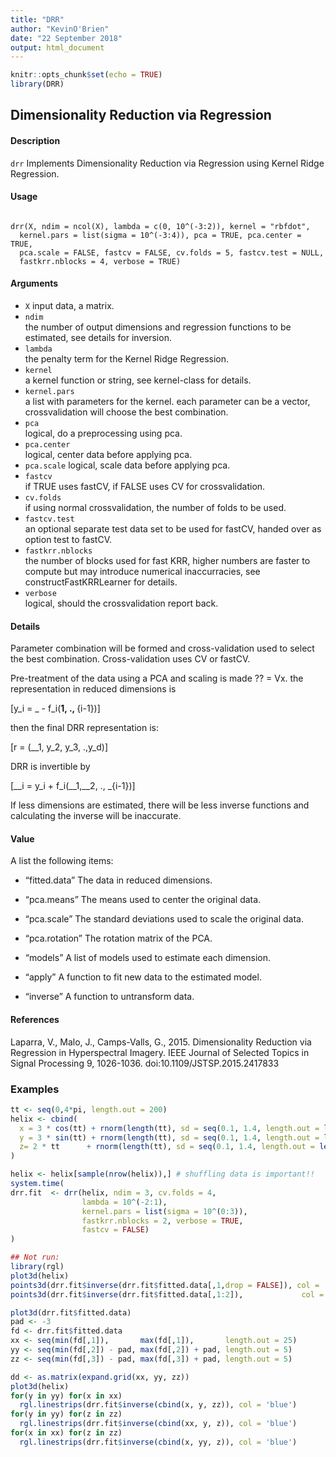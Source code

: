 ```yaml
---
title: "DRR"
author: "KevinO'Brien"
date: "22 September 2018"
output: html_document
---
```


```r
knitr::opts_chunk$set(echo = TRUE)
library(DRR)
```

## Dimensionality Reduction via Regression

#### Description

``drr`` Implements Dimensionality Reduction via Regression using Kernel Ridge Regression.

####  Usage
<pre><code>
drr(X, ndim = ncol(X), lambda = c(0, 10^(-3:2)), kernel = "rbfdot",
  kernel.pars = list(sigma = 10^(-3:4)), pca = TRUE, pca.center = TRUE,
  pca.scale = FALSE, fastcv = FALSE, cv.folds = 5, fastcv.test = NULL,
  fastkrr.nblocks = 4, verbose = TRUE)
</code></pre>

#### Arguments

* ``X``	
input data, a matrix.
* ``ndim``	
the number of output dimensions and regression functions to be estimated, see details for inversion.
* ``lambda``	
the penalty term for the Kernel Ridge Regression.
* ``kernel``	
a kernel function or string, see kernel-class for details.
* ``kernel.pars``	
a list with parameters for the kernel. each parameter can be a vector, crossvalidation will choose the best combination.
* ``pca``	
logical, do a preprocessing using pca.
* ``pca.center``	
logical, center data before applying pca.
* ``pca.scale``	
logical, scale data before applying pca.
* ``fastcv``	
if TRUE uses fastCV, if FALSE uses CV for crossvalidation.
* ``cv.folds``	
if using normal crossvalidation, the number of folds to be used.
* ``fastcv.test``	
an optional separate test data set to be used for fastCV, handed over as option test to fastCV.
* ``fastkrr.nblocks``	
the number of blocks used for fast KRR, higher numbers are faster to compute but may introduce numerical inaccurracies, see constructFastKRRLearner for details.
* ``verbose``	
logical, should the crossvalidation report back.

#### Details

Parameter combination will be formed and cross-validation used to select the best combination. Cross-validation uses CV or fastCV.

Pre-treatment of the data using a PCA and scaling is made ?? = Vx. the representation in reduced dimensions is

\[y_i = \alpha_ - f_i(\alpha__1, ., \alpha__{i-1})\]

then the final DRR representation is:

\[r = (\alpha__1, y_2, y_3, .,y_d)\]

DRR is invertible by

\[\alpha__i = y_i + f_i(\alpha__1,\alpha__2, ., \alpha_{i-1})\]

If less dimensions are estimated, there will be less inverse functions and calculating the inverse will be inaccurate.

#### Value

A list the following items:

* "fitted.data" The data in reduced dimensions.

* "pca.means" The means used to center the original data.

* "pca.scale" The standard deviations used to scale the original data.

* "pca.rotation" The rotation matrix of the PCA.

* "models" A list of models used to estimate each dimension.

* "apply" A function to fit new data to the estimated model.

* "inverse" A function to untransform data.

#### References

Laparra, V., Malo, J., Camps-Valls, G., 2015. Dimensionality Reduction via Regression in Hyperspectral Imagery. IEEE Journal of Selected Topics in Signal Processing 9, 1026-1036. doi:10.1109/JSTSP.2015.2417833

### Examples
```r
tt <- seq(0,4*pi, length.out = 200)
helix <- cbind(
  x = 3 * cos(tt) + rnorm(length(tt), sd = seq(0.1, 1.4, length.out = length(tt))),
  y = 3 * sin(tt) + rnorm(length(tt), sd = seq(0.1, 1.4, length.out = length(tt))),
  z= 2 * tt      + rnorm(length(tt), sd = seq(0.1, 1.4, length.out = length(tt)))
)

```
```r
helix <- helix[sample(nrow(helix)),] # shuffling data is important!!
system.time(
drr.fit  <- drr(helix, ndim = 3, cv.folds = 4,
                lambda = 10^(-2:1),
                kernel.pars = list(sigma = 10^(0:3)),
                fastkrr.nblocks = 2, verbose = TRUE,
                fastcv = FALSE)
)

```
```r
## Not run: 
library(rgl)
plot3d(helix)
points3d(drr.fit$inverse(drr.fit$fitted.data[,1,drop = FALSE]), col = 'blue')
points3d(drr.fit$inverse(drr.fit$fitted.data[,1:2]),             col = 'red')

plot3d(drr.fit$fitted.data)
pad <- -3
fd <- drr.fit$fitted.data
xx <- seq(min(fd[,1]),       max(fd[,1]),       length.out = 25)
yy <- seq(min(fd[,2]) - pad, max(fd[,2]) + pad, length.out = 5)
zz <- seq(min(fd[,3]) - pad, max(fd[,3]) + pad, length.out = 5)
```

```r
dd <- as.matrix(expand.grid(xx, yy, zz))
plot3d(helix)
for(y in yy) for(x in xx)
  rgl.linestrips(drr.fit$inverse(cbind(x, y, zz)), col = 'blue')
for(y in yy) for(z in zz)
  rgl.linestrips(drr.fit$inverse(cbind(xx, y, z)), col = 'blue')
for(x in xx) for(z in zz)
  rgl.linestrips(drr.fit$inverse(cbind(x, yy, z)), col = 'blue')
```
